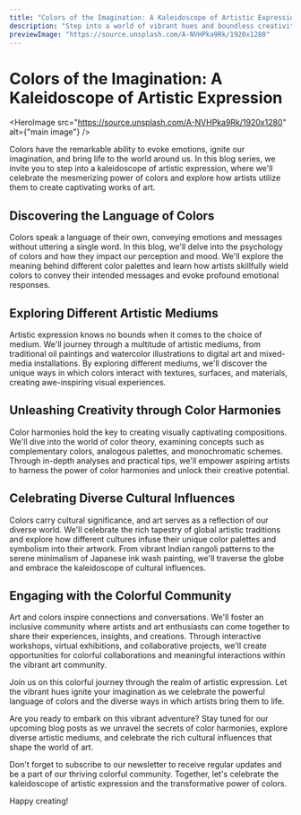 ```yaml
---
title: "Colors of the Imagination: A Kaleidoscope of Artistic Expression"
description: "Step into a world of vibrant hues and boundless creativity. Join us as we embark on a colorful journey through the realm of artistic expression and explore the power of colors to evoke emotions and ignite the imagination."
previewImage: "https://source.unsplash.com/A-NVHPka9Rk/1920x1280"
---
```


# Colors of the Imagination: A Kaleidoscope of Artistic Expression

<HeroImage
  src="https://source.unsplash.com/A-NVHPka9Rk/1920x1280"
  alt={"main image"}
/>

Colors have the remarkable ability to evoke emotions, ignite our imagination, and bring life to the world around us. In this blog series, we invite you to step into a kaleidoscope of artistic expression, where we'll celebrate the mesmerizing power of colors and explore how artists utilize them to create captivating works of art.

## Discovering the Language of Colors

Colors speak a language of their own, conveying emotions and messages without uttering a single word. In this blog, we'll delve into the psychology of colors and how they impact our perception and mood. We'll explore the meaning behind different color palettes and learn how artists skillfully wield colors to convey their intended messages and evoke profound emotional responses.

## Exploring Different Artistic Mediums

Artistic expression knows no bounds when it comes to the choice of medium. We'll journey through a multitude of artistic mediums, from traditional oil paintings and watercolor illustrations to digital art and mixed-media installations. By exploring different mediums, we'll discover the unique ways in which colors interact with textures, surfaces, and materials, creating awe-inspiring visual experiences.

## Unleashing Creativity through Color Harmonies

Color harmonies hold the key to creating visually captivating compositions. We'll dive into the world of color theory, examining concepts such as complementary colors, analogous palettes, and monochromatic schemes. Through in-depth analyses and practical tips, we'll empower aspiring artists to harness the power of color harmonies and unlock their creative potential.

## Celebrating Diverse Cultural Influences

Colors carry cultural significance, and art serves as a reflection of our diverse world. We'll celebrate the rich tapestry of global artistic traditions and explore how different cultures infuse their unique color palettes and symbolism into their artwork. From vibrant Indian rangoli patterns to the serene minimalism of Japanese ink wash painting, we'll traverse the globe and embrace the kaleidoscope of cultural influences.

## Engaging with the Colorful Community

Art and colors inspire connections and conversations. We'll foster an inclusive community where artists and art enthusiasts can come together to share their experiences, insights, and creations. Through interactive workshops, virtual exhibitions, and collaborative projects, we'll create opportunities for colorful collaborations and meaningful interactions within the vibrant art community.

Join us on this colorful journey through the realm of artistic expression. Let the vibrant hues ignite your imagination as we celebrate the powerful language of colors and the diverse ways in which artists bring them to life.

Are you ready to embark on this vibrant adventure? Stay tuned for our upcoming blog posts as we unravel the secrets of color harmonies, explore diverse artistic mediums, and celebrate the rich cultural influences that shape the world of art.

Don't forget to subscribe to our newsletter to receive regular updates and be a part of our thriving colorful community. Together, let's celebrate the kaleidoscope of artistic expression and the transformative power of colors.

Happy creating!

